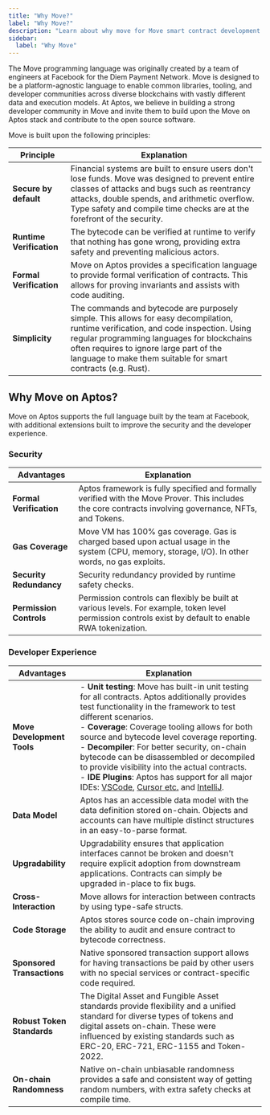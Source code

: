 ```yaml
---
title: "Why Move?"
label: "Why Move?"
description: "Learn about why move for Move smart contract development on Aptos blockchain."
sidebar:
  label: "Why Move"
---
```


The Move programming language was originally created by a team of engineers at
Facebook for the Diem Payment Network. Move is designed to be a platform-agnostic
language to enable common libraries, tooling, and developer communities across
diverse blockchains with vastly different data and execution models.
At Aptos, we believe in building a strong developer community in Move and invite
them to build upon the Move on Aptos stack and contribute to the open source software.

Move is built upon the following principles:

| **Principle**            | **Explanation**                                                                                                                                                                                                                                                                               |
| ------------------------ | --------------------------------------------------------------------------------------------------------------------------------------------------------------------------------------------------------------------------------------------------------------------------------------------- |
| **Secure by default**    | Financial systems are built to ensure users don't lose funds. Move was designed to prevent entire classes of attacks and bugs such as reentrancy attacks, double spends, and arithmetic overflow. Type safety and compile time checks are at the forefront of the security.                   |
| **Runtime Verification** | The bytecode can be verified at runtime to verify that nothing has gone wrong, providing extra safety and preventing malicious actors.                                                                                                                                                        |
| **Formal Verification**  | Move on Aptos provides a specification language to provide formal verification of contracts. This allows for proving invariants and assists with code auditing.                                                                                                                               |
| **Simplicity**           | The commands and bytecode are purposely simple. This allows for easy decompilation, runtime verification, and code inspection. Using regular programming languages for blockchains often requires to ignore large part of the language to make them suitable for smart contracts (e.g. Rust). |

## Why Move on Aptos?

Move on Aptos supports the full language built by the team at Facebook, with
additional extensions built to improve the security and the developer experience.

### Security

| **Advantages**          | **Explanation**                                                                                                                                         |
| ----------------------- | ------------------------------------------------------------------------------------------------------------------------------------------------------- |
| **Formal Verification** | Aptos framework is fully specified and formally verified with the Move Prover. This includes the core contracts involving governance, NFTs, and Tokens. |
| **Gas Coverage**        | Move VM has 100% gas coverage. Gas is charged based upon actual usage in the system (CPU, memory, storage, I/O). In other words, no gas exploits.       |
| **Security Redundancy** | Security redundancy provided by runtime safety checks.                                                                                                  |
| **Permission Controls** | Permission controls can flexibly be built at various levels. For example, token level permission controls exist by default to enable RWA tokenization.  |

### Developer Experience

| **Advantages**             | **Explanation**                                                                                                                                                                                                                                                                                                                                                                                                                                                                                                                                                                                                                                                                                                                    |
| -------------------------- | ---------------------------------------------------------------------------------------------------------------------------------------------------------------------------------------------------------------------------------------------------------------------------------------------------------------------------------------------------------------------------------------------------------------------------------------------------------------------------------------------------------------------------------------------------------------------------------------------------------------------------------------------------------------------------------------------------------------------------------- |
| **Move Development Tools** | - **Unit testing**: Move has built-in unit testing for all contracts. Aptos additionally provides test functionality in the framework to test different scenarios. <br /> - **Coverage**: Coverage tooling allows for both source and bytecode level coverage reporting. <br /> - **Decompiler**: For better security, on-chain bytecode can be disassembled or decompiled to provide visibility into the actual contracts. <br /> - **IDE Plugins**: Aptos has support for all major IDEs: [VSCode](https://marketplace.visualstudio.com/items?itemName=AptosLabs.move-on-aptos), [Cursor etc.](https://open-vsx.org/extension/aptoslabs/move-on-aptos) and [IntelliJ](https://plugins.jetbrains.com/plugin/14721-move-on-aptos). |
| **Data Model**             | Aptos has an accessible data model with the data definition stored on-chain. Objects and accounts can have multiple distinct structures in an easy-to-parse format.                                                                                                                                                                                                                                                                                                                                                                                                                                                                                                                                                                |
| **Upgradability**          | Upgradability ensures that application interfaces cannot be broken and doesn't require explicit adoption from downstream applications. Contracts can simply be upgraded in-place to fix bugs.                                                                                                                                                                                                                                                                                                                                                                                                                                                                                                                                      |
| **Cross-Interaction**      | Move allows for interaction between contracts by using type-safe structs.                                                                                                                                                                                                                                                                                                                                                                                                                                                                                                                                                                                                                                                          |
| **Code Storage**           | Aptos stores source code on-chain improving the ability to audit and ensure contract to bytecode correctness.                                                                                                                                                                                                                                                                                                                                                                                                                                                                                                                                                                                                                      |
| **Sponsored Transactions** | Native sponsored transaction support allows for having transactions be paid by other users with no special services or contract-specific code required.                                                                                                                                                                                                                                                                                                                                                                                                                                                                                                                                                                            |
| **Robust Token Standards** | The Digital Asset and Fungible Asset standards provide flexibility and a unified standard for diverse types of tokens and digital assets on-chain. These were influenced by existing standards such as ERC-20, ERC-721, ERC-1155 and Token-2022.                                                                                                                                                                                                                                                                                                                                                                                                                                                                                   |
| **On-chain Randomness**    | Native on-chain unbiasable randomness provides a safe and consistent way of getting random numbers, with extra safety checks at compile time.                                                                                                                                                                                                                                                                                                                                                                                                                                                                                                                                                                                      |
